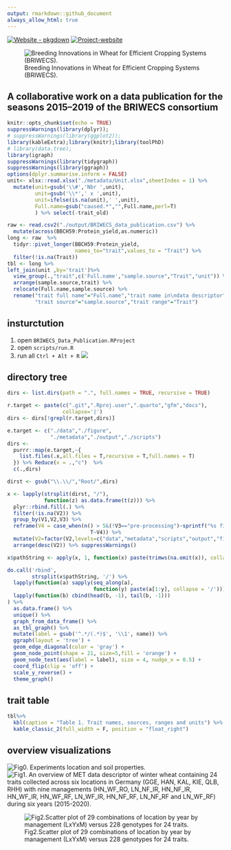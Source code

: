 ```yaml
---
output: rmarkdown::github_document
always_allow_html: true
---
```


<!-- README.md is generated from README.Rmd. Please edit that file -->



[![Website - pkgdown](https://img.shields.io/badge/data-visulaization-blue)](https://tillrose.github.io/BRIWECS_Data_Publication/data_overview.html) [![Project-website](https://img.shields.io/badge/Project-website-darkgreen)](https://www.igps.uni-hannover.de/de/forschung/forschungsprojekte/detailansicht/projects/forschungsverbund-briwecs)

![Breeding Innovations in Wheat for Efficient Cropping Systems (BRIWECS). ](https://github.com/tillrose/BRIWECS_Data_Publication/blob/main/figure/BRIWECS_logo.png){fig-align="right"}

## A collaborative work on a data publication for the seasons 2015–2019 of the BRIWECS consortium

<!-- [![License: GPL-3](https://img.shields.io/badge/License-GPL3-orange)](https://www.r-project.org/Licenses/) -->

```r
knitr::opts_chunk$set(echo = TRUE)
suppressWarnings(library(dplyr));
# suppressWarnings(library(ggplot2));
library(kableExtra);library(knitr);library(toolPhD)
# library(data.tree);
library(igraph)
suppressWarnings(library(tidygraph))
suppressWarnings(library(ggraph))
options(dplyr.summarise.inform = FALSE)
unit<- xlsx::read.xlsx("./metadata/Unit.xlsx",sheetIndex = 1) %>%
  mutate(unit=gsub('\\#','Nbr ',unit),
         unit=gsub('\\*',' x ',unit),
         unit=ifelse(is.na(unit),' ',unit),
         Full.name=gsub("caused.*","",Full.name,perl=T)
         ) %>% select(-trait_old)

raw <- read.csv2("./output/BRIWECS_data_publication.csv") %>% 
  mutate(across(BBCH59:Protein_yield,as.numeric))
long <- raw  %>% 
  tidyr::pivot_longer(BBCH59:Protein_yield,
                      names_to="trait",values_to = "Trait") %>% 
  filter(!is.na(Trait)) 
tbl <- long %>%
left_join(unit ,by='trait')%>%
  view_group(.,"trait",c('Full.name',"sample.source","Trait","unit")) %>% 
  arrange(sample.source,trait) %>% 
  relocate(Full.name,sample.source) %>% 
  rename("trait full name"="Full.name","trait name in\ndata descriptor"="trait",
         "trait source"="sample.source","trait range"="Trait") 

```

## insturctution

1.  open `BRIWECS_Data_Publication.RProject`
2.  open `scripts/run.R`
3.  run all `Ctrl + Alt + R` ![](https://github.com/tillrose/BRIWECS_Data_Publication/blob/main/figure/Instruction.PNG){fig-align="center"}

## directory tree

```r
dirs <- list.dirs(path = ".", full.names = TRUE, recursive = TRUE) 

r.target <- paste(c(".git",".Rproj.user",".quarto","gfm","docs"),
                  collapse='|')
dirs <- dirs[!grepl(r.target,dirs)]

e.target <- c("./data","./figure",
              "./metadata","./output","./scripts")
dirs <- 
  purrr::map(e.target,~{
    list.files(.x,all.files = T,recursive = T,full.names = T)
  }) %>% Reduce(x = .,"c")  %>% 
  c(.,dirs)

dirst <- gsub("\\.\\/","Root/",dirs)

x <- lapply(strsplit(dirst, "/"), 
            function(z) as.data.frame(t(z))) %>% 
  plyr::rbind.fill(.) %>%
  filter(!is.na(V2)) %>% 
  group_by(V1,V2,V3) %>%
  reframe(V4 = case_when(n() > 5&(!V3=="pre-processing")~sprintf("%s files",n()-1),
                           T~V4)) %>% 
  mutate(V2=factor(V2,levels=c("data","metadata","scripts","output","figure"))) %>% 
  arrange(desc(V2)) %>% suppressWarnings()

x$pathString <- apply(x, 1, function(x) paste(trimws(na.omit(x)), collapse="/"))

do.call('rbind', 
        strsplit(x$pathString, '/') %>%
  lapply(function(a) sapply(seq_along(a),
                            function(y) paste(a[1:y], collapse = '/'))) %>% 
  lapply(function(b) cbind(head(b, -1), tail(b, -1)))
) %>% 
  as.data.frame() %>%
  unique() %>%
  graph_from_data_frame() %>%
  as_tbl_graph() %>%
  mutate(label = gsub('^.*/(.*)$', '\\1', name)) %>%
  ggraph(layout = 'tree') + 
  geom_edge_diagonal(color = 'gray') +
  geom_node_point(shape = 21, size=5,fill = 'orange') +
  geom_node_text(aes(label = label), size = 4, nudge_x = 0.5) +
  coord_flip(clip = 'off') +
  scale_y_reverse() +
  theme_graph()

```

## trait table

```r
tbl%>%
  kbl(caption = "Table 1. Trait names, sources, ranges and units") %>%
  kable_classic_2(full_width = F, position = "float_right")
```

## overview visualizations
![Fig0. Experiments location and soil properties.](https://github.com/tillrose/BRIWECS_Data_Publication/blob/main/figure/fig0.png){fig-align="center"}
![Fig1. An overview of MET data descriptor of  winter wheat containing 24 traits collected across six locations in Germany (GGE, HAN, KAL, KIE, QLB, RHH) with nine managements (HN_WF_RO, LN_NF_IR, HN_NF_IR, HN_WF_IR, HN_WF_RF, LN_WF_IR, HN_NF_RF, LN_NF_RF and LN_WF_RF) during six years (2015-2020). ](https://github.com/tillrose/BRIWECS_Data_Publication/blob/main/figure/fig1.png){fig-align="center"}

![Fig2.Scatter plot of 29 combinations of location by year by management (LxYxM) versus 228 genotypes for 24 traits.](https://github.com/tillrose/BRIWECS_Data_Publication/blob/main/figure/data_point.png){fig-align="center"}
